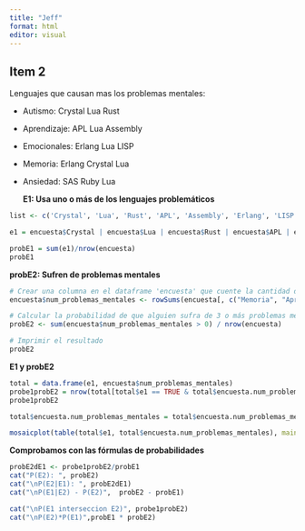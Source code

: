```yaml
---
title: "Jeff"
format: html
editor: visual
---
```


## Item 2

Lenguajes que causan mas los problemas mentales:

-   Autismo: Crystal Lua Rust

-   Aprendizaje: APL Lua Assembly

-   Emocionales: Erlang Lua LISP

-   Memoria: Erlang Crystal Lua

-   Ansiedad: SAS Ruby Lua

    **E1: Usa uno o más de los lenguajes problemáticos**

```r
list <- c('Crystal', 'Lua', 'Rust', 'APL', 'Assembly', 'Erlang', 'LISP', 'SAS')

e1 = encuesta$Crystal | encuesta$Lua | encuesta$Rust | encuesta$APL | encuesta$Assembly | encuesta$Erlang | encuesta$LISP | encuesta$SAS

probE1 = sum(e1)/nrow(encuesta)
probE1
```

**probE2: Sufren de problemas mentales**

```r
# Crear una columna en el dataframe 'encuesta' que cuente la cantidad de problemas mentales (valores TRUE)
encuesta$num_problemas_mentales <- rowSums(encuesta[, c("Memoria", "Aprendizaje", "Autismo", "Ansiedad", "Emocional")])

# Calcular la probabilidad de que alguien sufra de 3 o más problemas mentales
probE2 <- sum(encuesta$num_problemas_mentales > 0) / nrow(encuesta)

# Imprimir el resultado
probE2
```

**E1 y probE2**

```r
total = data.frame(e1, encuesta$num_problemas_mentales)
probe1probE2 = nrow(total[total$e1 == TRUE & total$encuesta.num_problemas_mentales > 0,])/nrow(total)
probe1probE2

total$encuesta.num_problemas_mentales = total$encuesta.num_problemas_mentales > 0

mosaicplot(table(total$e1, total$encuesta.num_problemas_mentales), main = "Problemas mentales y lenguajes problemáticos")
```

**Comprobamos con las fórmulas de probabilidades**

```r
probE2dE1 <- probe1probE2/probE1
cat("P(E2): ", probE2)
cat("\nP(E2|E1): ", probE2dE1)
cat("\nP(E1|E2) - P(E2)",  probE2 - probE1)

cat("\nP(E1 interseccion E2)", probe1probE2)
cat("\nP(E2)*P(E1)",probE1 * probE2)
```
